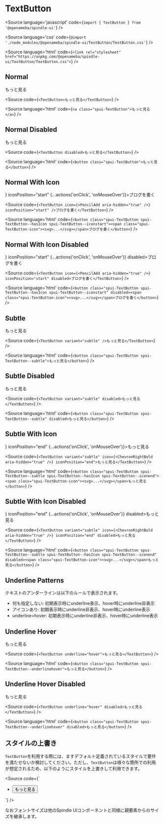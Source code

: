 
# TextButton

<Meta title="TextButton" component={TextButton} />

<Source
  language='javascript'
  code={`import { TextButton } from '@openameba/spindle-ui'`}
/>

<Source
  language='css'
  code={`@import './node_modules/@openameba/spindle-ui/TextButton/TextButton.css'`}
/>

<Source
  language='html'
  code={`<link rel="stylesheet" href="https://unpkg.com/@openameba/spindle-ui/TextButton/TextButton.css">`}
/>

## Normal

<Preview withSource="open">
  <Story name="Normal">
    <TextButton {...actions('onClick', 'onMouseOver')}>もっと見る</TextButton>
  </Story>
</Preview>

<Source
  code={`
<TextButton>もっと見る</TextButton>
  `}
/>

<Source
  language='html'
  code={`
<a class="spui-TextButton">もっと見る</a>
  `}
/>

## Normal Disabled

<Preview withSource="open">
  <Story name="NormalDisabled">
    <TextButton {...actions('onClick', 'onMouseOver')} disabled>もっと見る</TextButton>
  </Story>
</Preview>

<Source
  code={`
<TextButton disabled>もっと見る</TextButton>
  `}
/>

<Source
  language='html'
  code={`
<button class="spui-TextButton">もっと見る</button>
  `}
/>

## Normal With Icon

<Preview withSource="open">
  <Story name="NormalWithIcon">
    <TextButton icon={<PencilAdd aria-hidden="true" />} iconPosition="start" {...actions('onClick', 'onMouseOver')}>ブログを書く</TextButton>
  </Story>
</Preview>

<Source
  code={`
<TextButton icon={<PencilAdd aria-hidden="true" />} iconPosition="start" />ブログを書く</TextButton>
  `}
/>

<Source
  language='html'
  code={`
<button class="spui-TextButton spui-TextButton--hasIcon spui-TextButton--iconstart"><span class="spui-TextButton-icon"><svg>...</svg></span>ブログを書く</button>
  `}
/>

## Normal With Icon Disabled

<Preview withSource="open">
  <Story name="NormalWithIconDisabled">
    <TextButton icon={<PencilAdd aria-hidden="true" />} iconPosition="start" {...actions('onClick', 'onMouseOver')} disabled>ブログを書く</TextButton>
  </Story>
</Preview>

<Source
  code={`
<TextButton icon={<PencilAdd aria-hidden="true" />} iconPosition="start" disabled>ブログを書く</TextButton>
  `}
/>

<Source
  language='html'
  code={`
<button class="spui-TextButton spui-TextButton--hasIcon spui-TextButton--iconstart" disabled><span class="spui-TextButton-icon"><svg>...</svg></span>ブログを書く</button>
  `}
/>

## Subtle

<Preview withSource="open">
  <Story name="Subtle">
    <TextButton variant="subtle" {...actions('onClick', 'onMouseOver')}>もっと見る</TextButton>
  </Story>
</Preview>

<Source
  code={`
<TextButton variant="subtle" />もっと見る</TextButton>
  `}
/>

<Source
  language='html'
  code={`
<button class="spui-TextButton spui-TextButton--subtle">もっと見る</button>
  `}
/>

## Subtle Disabled

<Preview withSource="open">
  <Story name="SubtleDisabled">
    <TextButton variant="subtle" {...actions('onClick', 'onMouseOver')} disabled>もっと見る</TextButton>
  </Story>
</Preview>

<Source
  code={`
<TextButton variant="subtle" disabled>もっと見る</TextButton>
  `}
/>

<Source
  language='html'
  code={`
<button class="spui-TextButton spui-TextButton--subtle" disabled>もっと見る</button>
  `}
/>

## Subtle With Icon

<Preview withSource="open">
  <Story name="SubtleWithIcon">
    <TextButton variant="subtle" icon={<ChevronRightBold aria-hidden="true" />} iconPosition="end" {...actions('onClick', 'onMouseOver')}>もっと見る</TextButton>
  </Story>
</Preview>

<Source
  code={`
<TextButton variant="subtle" icon={<ChevronRightBold aria-hidden="true" />} iconPosition="end">もっと見る</TextButton>
  `}
/>

<Source
  language='html'
  code={`
<button class="spui-TextButton spui-TextButton--subtle spui-TextButton--hasIcon spui-TextButton--iconend"><span class="spui-TextButton-icon"><svg>...</svg></span>もっと見る</button>
  `}
/>

## Subtle With Icon Disabled

<Preview withSource="open">
  <Story name="SubtleWithIconDisabled">
    <TextButton variant="subtle" icon={<ChevronRightBold aria-hidden="true" />} iconPosition="end" {...actions('onClick', 'onMouseOver')} disabled>もっと見る</TextButton>
  </Story>
</Preview>

<Source
  code={`
<TextButton variant="subtle" icon={<ChevronRightBold aria-hidden="true" />} iconPosition="end" disabled>もっと見る</TextButton>
  `}
/>

<Source
  language='html'
  code={`
<button class="spui-TextButton spui-TextButton--subtle spui-TextButton--hasIcon spui-TextButton--iconend" disabled><span class="spui-TextButton-icon"><svg>...</svg></span>もっと見る</button>
  `}
/>

## Underline Patterns

テキストのアンダーラインは以下のルールで表示されます。

- 何も指定しない: 初期表示時にunderline表示、hover時にunderline非表示
- アイコンあり: 初期表示時にunderline非表示、hover時にunderline表示
- underline=hover: 初期表示時にunderline非表示、hover時にunderline表示

## Underline Hover

<Preview withSource="open">
  <Story name="UnderlineHover">
    <TextButton underline="hover" {...actions('onClick', 'onMouseOver')}>もっと見る</TextButton>
  </Story>
</Preview>

<Source
  code={`
<TextButton underline="hover">もっと見る</TextButton>
  `}
/>

<Source
  language='html'
  code={`
<button class="spui-TextButton spui-TextButton--underlinehover">もっと見る</button>
  `}
/>

## Underline Hover Disabled

<Preview withSource="open">
  <Story name="UnderlineHoverDisabled">
    <TextButton underline="hover" {...actions('onClick', 'onMouseOver')} disabled>もっと見る</TextButton>
  </Story>
</Preview>

<Source
  code={`
<TextButton underline="hover" disabled>もっと見る</TextButton>
  `}
/>

<Source
  language='html'
  code={`
<button class="spui-TextButton spui-TextButton--underlinehover" disabled>もっと見る</button>
  `}
/>

## スタイルの上書き
`TextButton`を利用する際には、ますデフォルト定義されているスタイルで要件を満たせないか検討してください。ただし、`TextButton`は様々な箇所での利用が想定されるため、以下のようにスタイルを上書きして利用できます。

<Source
  code={`
<style>
  .container {
    --TextButton-color: var(--color-text-medium-emphasis);
    --TextButton-icon-color: var(--color-object-medium-emphasis);
    --TextButton-fontWeight: normal;
  }
</style>
<div class="container">
  <ul>
    <li><button class="spui-TextButton" href="#">もっと見る</button></li>
  </ul>
</div>
  `}
/>

なおフォントサイズは他のSpindle UIコンポーネントと同様に親要素からのサイズを継承します。
